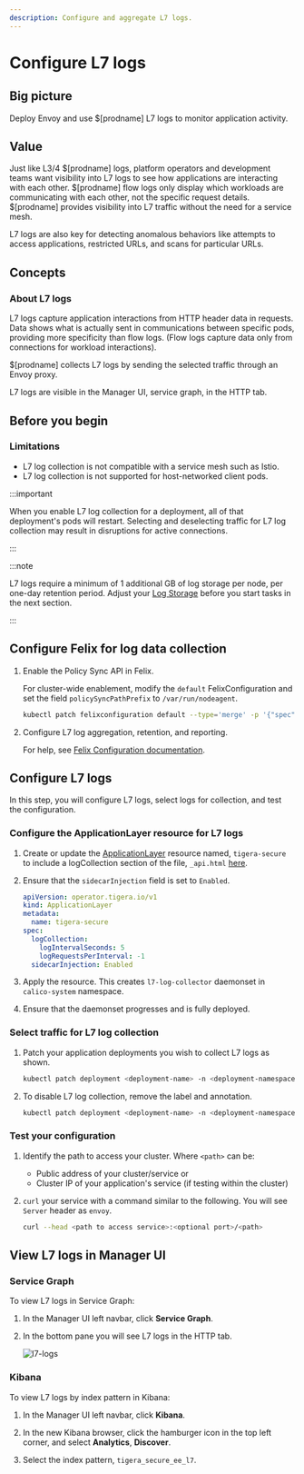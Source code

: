 ```yaml
---
description: Configure and aggregate L7 logs.
---
```


# Configure L7 logs

## Big picture

Deploy Envoy and use $[prodname] L7 logs to monitor application activity.

## Value

Just like L3/4 $[prodname] logs, platform operators and
development teams want visibility into L7 logs to see how applications are interacting with each
other. $[prodname] flow logs only display which workloads are communicating
with each other, not the specific request details. $[prodname] provides visibility into L7 traffic without the need for a service mesh.

L7 logs are also key for detecting anomalous behaviors like attempts to
access applications, restricted URLs, and scans for particular URLs.

## Concepts

### About L7 logs

L7 logs capture application interactions from HTTP header data in requests. Data shows what is actually sent in communications between specific pods, providing more specificity than flow logs. (Flow logs capture data only from connections for workload interactions).

$[prodname] collects L7 logs by sending the selected traffic through an Envoy proxy.

L7 logs are visible in the Manager UI, service graph, in the HTTP tab.

## Before you begin

### Limitations

* L7 log collection is not compatible with a service mesh such as Istio.
* L7 log collection is not supported for host-networked client pods.

:::important

When you enable L7 log collection for a deployment, all of that deployment's pods will restart.
Selecting and deselecting traffic for L7 log collection may result in disruptions for active connections.

:::

:::note

L7 logs require a minimum of 1 additional GB of log storage per node, per one-day retention period. Adjust your [Log Storage](../../../operations/logstorage/adjust-log-storage-size.mdx) before you start tasks in the next section.

:::

## Configure Felix for log data collection

1. Enable the Policy Sync API in Felix.

   For cluster-wide enablement, modify the `default` FelixConfiguration and set the field `policySyncPathPrefix` to `/var/run/nodeagent`.

   ```bash
   kubectl patch felixconfiguration default --type='merge' -p '{"spec":{"policySyncPathPrefix":"/var/run/nodeagent"}}'
   ```

1. Configure L7 log aggregation, retention, and reporting.

   For help, see [Felix Configuration documentation](../../../reference/component-resources/node/felix/configuration.mdx#calico-enterprise-specific-configuration).

## Configure L7 logs

In this step, you will configure L7 logs, select logs for collection, and test the configuration.

### Configure the ApplicationLayer resource for L7 logs

1. Create or update the [ApplicationLayer](../../../reference/installation/api.mdx#operator.tigera.io/v1.ApplicationLayer) resource named, `tigera-secure` to include a logCollection section of the file, `_api.html` [here](../../../reference/installation/api.mdx).

1. Ensure that the `sidecarInjection` field is set to `Enabled`.

   ```yaml
   apiVersion: operator.tigera.io/v1
   kind: ApplicationLayer
   metadata:
     name: tigera-secure
   spec:
     logCollection:
       logIntervalSeconds: 5
       logRequestsPerInterval: -1
     sidecarInjection: Enabled
   ```

1. Apply the resource. This creates `l7-log-collector` daemonset in `calico-system` namespace.

1. Ensure that the daemonset progresses and is fully deployed.

### Select traffic for L7 log collection

1. Patch your application deployments you wish to collect L7 logs as shown.

   ```bash
   kubectl patch deployment <deployment-name> -n <deployment-namespace> -p '{"spec":{"template":{"metadata":{"labels":{"applicationlayer.projectcalico.org/sidecar":"true"},"annotations":{"applicationlayer.projectcalico.org/logging":"Enabled"}}}}}'
   ```

2. To disable L7 log collection, remove the label and annotation.

   ```bash
   kubectl patch deployment <deployment-name> -n <deployment-namespace> --type='json' -p '[{"op":"remove","path":"/spec/template/metadata/labels/applicationlayer.projectcalico.org~1sidecar"},{"op":"remove","path":"/spec/template/metadata/annotations/applicationlayer.projectcalico.org~1logging"}]'
   ```

### Test your configuration

1. Identify the path to access your cluster. Where `<path>` can be:

   * Public address of your cluster/service
     or
   * Cluster IP of your application's service (if testing within the cluster)

1. `curl` your service with a command similar to the following. You will see `Server` header as `envoy`.

   ```bash
   curl --head <path to access service>:<optional port>/<path>
   ```

## View L7 logs in Manager UI

### Service Graph

To view L7 logs in Service Graph:

1. In the Manager UI left navbar, click **Service Graph**.
1. In the bottom pane you will see L7 logs in the HTTP tab.

   ![l7-logs](/img/calico-enterprise/l7-logs.png)

### Kibana

To view L7 logs by index pattern in Kibana:

1. In the Manager UI left navbar, click **Kibana**.

1. In the new Kibana browser, click the hamburger icon in the top left corner, and select **Analytics**, **Discover**.

1. Select the index pattern, `tigera_secure_ee_l7`.
